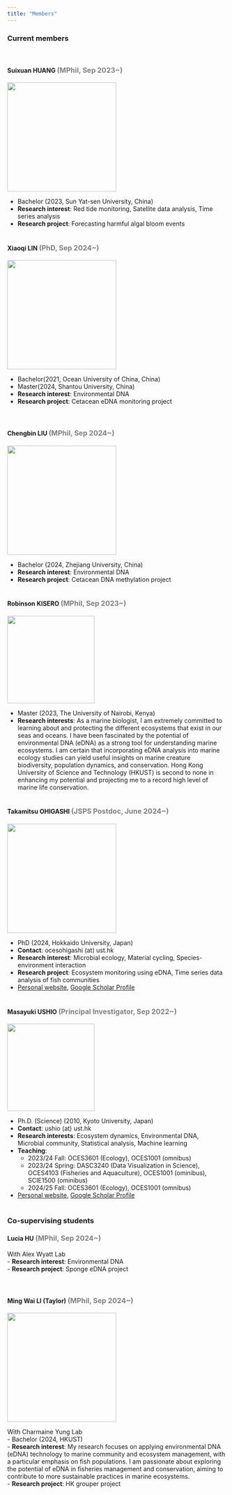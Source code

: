 ```yaml
---
title: "Members"
---
```


### Current members
<br>

#### Suixuan HUANG <font size=3 color="gray">(MPhil, Sep 2023~)</font>
<img src="img/img_sx2024.webp" align="left" style="height:250px">
<br clear="left">

- Bachelor (2023, Sun Yat-sen University, China)  
- **Research interest**: Red tide monitoring, Satellite data analysis, Time series analysis
- **Research project**: Forecasting harmful algal bloom events
<br>
<br>


#### Xiaoqi LIN <font size=3 color="gray">(PhD, Sep 2024~)</font>
<img src="img/img_xq2024.webp" align="left" style="height:250px">  
<br clear="left">

- Bachelor(2021, Ocean University of China, China)  
- Master(2024, Shantou University, China)  
- **Research interest**: Environmental DNA  
- **Research project**: Cetacean eDNA monitoring project  
<br>
<br>

#### Chengbin LIU <font size=3 color="gray">(MPhil, Sep 2024~)</font>
<img src="img/img_cb2024.webp" align="left" style="height:250px">
<br clear="left">

- Bachelor (2024, Zhejiang University, China)  
- **Research interest**: Environmental DNA  
- **Research project**: Cetacean DNA methylation project
<br>
<br>

#### Robinson KISERO <font size=3 color="gray">(MPhil, Sep 2023~)</font>
<img src="img/img_rk2023.webp" align="left" style="height:200px">
<br clear="left">

- Master (2023, The University of Nairobi, Kenya)
- **Research interests**: As a marine biologist, I am extremely committed to learning about and protecting the different ecosystems that exist in our seas and oceans. I have been fascinated by the potential of environmental DNA (eDNA) as a strong tool for understanding marine ecosystems. I am certain that incorporating eDNA analysis into marine ecology studies can yield useful insights on marine creature biodiversity, population dynamics, and conservation. Hong Kong University of Science and Technology (HKUST) is second to none in enhancing my potential and projecting me to a record high level of marine life conservation.
<br>
<br>

#### Takamitsu OHIGASHI <font size=3 color="gray">(JSPS Postdoc, June 2024~)</font>
<img src="img/img_tk2024.webp" align="left" style="height:250px">
<br clear="left">

- PhD (2024, Hokkaido University, Japan)
- **Contact**: ocesohigashi (at) ust.hk
- **Research interest**: Microbial ecology, Material cycling, Species-environment interaction
- **Research project**: Ecosystem monitoring using eDNA, Time series data analysis of fish communities
- [Personal website](https://otfight67.wixsite.com/researchprofile){target="_blank"}, [Google Scholar Profile](https://scholar.google.co.jp/citations?user=uC7K8TsAAAAJ&hl=en){target="_blank"}
<br>
<br>

#### Masayuki USHIO <font size=3 color="gray">(Principal Investigator, Sep 2022~)</font>
<img src="img/img_mu2024.webp" align="left" style="height:200px">
<br clear="left">

- Ph.D. (Science) (2010, Kyoto University, Japan)
- **Contact**: ushio (at) ust.hk
- **Research interests**: Ecosystem dynamics, Environmental DNA, Microbial community, Statistical analysis, Machine learning
- **Teaching**:
  - 2023/24 Fall: OCES3601 (Ecology), OCES1001 (omnibus)
  - 2023/24 Spring: DASC3240 (Data Visualization in Science), OCES4103 (Fisheries and Aquaculture), OCES1001 (ominibus), SCIE1500 (ominibus)
  - 2024/25 Fall: OCES3601 (Ecology), OCES1001 (omnibus)
- [Personal website](https://ong8181.github.io/){target="_blank"}, [Google Scholar Profile](https://scholar.google.com/citations?user=GtIzgfYAAAAJ&hl=en){target="_blank"}
<br>
<br>

### Co-supervising students

#### Lucia HU <font size=3 color="gray">(MPhil, Sep 2024~)</font>
With Alex Wyatt Lab  
- **Research interest**: Environmental DNA  
- **Research project**: Sponge eDNA project  
<br>
<br>

#### Ming Wai LI (Taylor) <font size=3 color="gray">(MPhil, Sep 2024~)</font>
<img src="img/img_tl2024.webp" align="left" style="height:250px">
<br clear="left">

With Charmaine Yung Lab  
- Bachelor (2024, HKUST)  
- **Research interest**: My research focuses on applying environmental DNA (eDNA) technology to marine community and ecosystem management, with a particular emphasis on fish populations. I am passionate about exploring the potential of eDNA in fisheries management and conservation, aiming to contribute to more sustainable practices in marine ecosystems.  
- **Research project**: HK grouper project  
<br>
<br>

<!--
### Final Year Project students
- Wingki

### Past members
- Marin KOMOJIRI (2022.4-8, Research Assistant)
-->